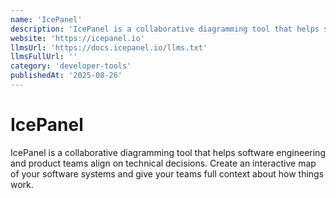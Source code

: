 ```yaml
---
name: 'IcePanel'
description: 'IcePanel is a collaborative diagramming tool that helps software engineering and product teams align on technical decisions. Create an interactive map of your software systems and give your teams full context about how things work.'
website: 'https://icepanel.io'
llmsUrl: 'https://docs.icepanel.io/llms.txt'
llmsFullUrl: ''
category: 'developer-tools'
publishedAt: '2025-08-26'
---
```


# IcePanel

IcePanel is a collaborative diagramming tool that helps software engineering and product teams align on technical decisions. Create an interactive map of your software systems and give your teams full context about how things work.
